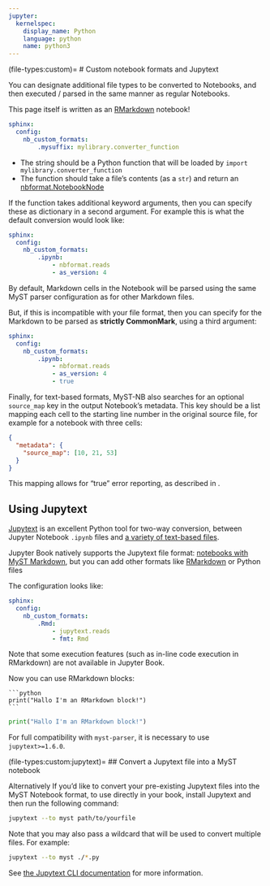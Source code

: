 ```yaml
---
jupyter:
  kernelspec:
    display_name: Python
    language: python
    name: python3
---
```


(file-types:custom)=
# Custom notebook formats and Jupytext

You can designate additional file types to be converted to Notebooks, and then executed / parsed in the same manner as regular Notebooks.

:::{tip}
This page itself is written as an [RMarkdown](https://rmarkdown.rstudio.com/) notebook!
:::

```yaml
sphinx:
  config:
    nb_custom_formats:
        .mysuffix: mylibrary.converter_function
```

- The string should be a Python function that will be loaded by `import mylibrary.converter_function`
- The function should take a file's contents (as a `str`) and return an [nbformat.NotebookNode](nbformat:api)

If the function takes additional keyword arguments, then you can specify these as dictionary in a second argument.
For example this is what the default conversion would look like:

```yaml
sphinx:
  config:
    nb_custom_formats:
        .ipynb:
            - nbformat.reads
            - as_version: 4
```

:::{important}

By default, Markdown cells in the Notebook will be parsed using the same MyST parser configuration as for other Markdown files.

But, if this is incompatible with your file format, then you can specify for the Markdown to be parsed as **strictly CommonMark**, using a third argument:

```yaml
sphinx:
  config:
    nb_custom_formats:
        .ipynb:
            - nbformat.reads
            - as_version: 4
            - true
```

:::

Finally, for text-based formats, MyST-NB also searches for an optional `source_map` key in the output Notebook's metadata.
This key should be a list mapping each cell to the starting line number in the original source file, for example for a notebook with three cells:

```json
{
  "metadata": {
    "source_map": [10, 21, 53]
  }
}
```

This mapping allows for "true" error reporting, as described in [](myst-nb:start/error-reporting).

## Using Jupytext

[Jupytext](https://jupytext.readthedocs.io/en/latest/) is an excellent Python tool for two-way conversion,
between Jupyter Notebook `.ipynb` files and
[a variety of text-based files](https://jupytext.readthedocs.io/en/latest/formats.html).

Jupyter Book natively supports the Jupytext file format: [notebooks with MyST Markdown](./myst-notebooks.md), but you can add other formats like [RMarkdown](https://rmarkdown.rstudio.com/) or Python files

The configuration looks like:

```yaml
sphinx:
  config:
    nb_custom_formats:
        .Rmd:
            - jupytext.reads
            - fmt: Rmd
```

:::{warning}
Note that some execution features (such as in-line code execution in RMarkdown) are not available in Jupyter Book.
:::

Now you can use RMarkdown blocks:

    ```python
    print("Hallo I'm an RMarkdown block!")
    ```

```python
print("Hallo I'm an RMarkdown block!")
```

:::{important}
For full compatibility with `myst-parser`, it is necessary to use `jupytext>=1.6.0`.
:::

(file-types:custom:jupytext)=
## Convert a Jupytext file into a MyST notebook

Alternatively If you'd like to convert your pre-existing Jupytext files into the MyST Notebook format,
to use directly in your book, install Jupytext and then run the following command:

```bash
jupytext --to myst path/to/yourfile
```

Note that you may also pass a wildcard that will be used to convert multiple
files. For example:

```bash
jupytext --to myst ./*.py
```

See [the Jupytext CLI documentation](https://jupytext.readthedocs.io/en/latest/using-cli.html) for more information.
